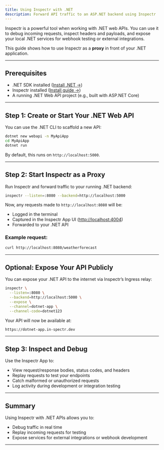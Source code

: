 ```yaml
---
title: Using Inspectr with .NET
description: Forward API traffic to an ASP.NET backend using Inspectr
---
```



<FlowBase client:only="react" />

[//]: # (# Using Inspectr with .NET APIs)

Inspectr is a powerful tool when working with .NET web APIs. You can use it to debug incoming requests, inspect headers and payloads, and expose your local .NET services for webhook testing or external integrations.

This guide shows how to use Inspectr as a **proxy** in front of your .NET application.

---

## Prerequisites

* .NET SDK installed ([Install .NET →](https://dotnet.microsoft.com/en-us/download))
* Inspectr installed ([Install guide →](/docs/getting-started/installation))
* A running .NET Web API project (e.g., built with ASP.NET Core)

---

## Step 1: Create or Start Your .NET Web API

You can use the .NET CLI to scaffold a new API:

```bash
dotnet new webapi -n MyApiApp
cd MyApiApp
dotnet run
```

By default, this runs on `http://localhost:5000`.

---

## Step 2: Start Inspectr as a Proxy

Run Inspectr and forward traffic to your running .NET backend:

```bash
inspectr --listen=:8080 --backend=http://localhost:5000
```

Now, any requests made to `http://localhost:8080` will be:

* Logged in the terminal
* Captured in the Inspectr App UI ([http://localhost:4004](http://localhost:4004))
* Forwarded to your .NET API

### Example request:

```bash
curl http://localhost:8080/weatherforecast
```

---

## Optional: Expose Your API Publicly

<FlowIngress client:only="react" />

You can expose your .NET API to the internet via Inspectr’s Ingress relay:

```bash
inspectr \
  --listen=:8080 \
  --backend=http://localhost:5000 \
  --expose \
  --channel=dotnet-app \
  --channel-code=dotnet123
```

Your API will now be available at:

```
https://dotnet-app.in-spectr.dev
```

---

## Step 3: Inspect and Debug

Use the Inspectr App to:

* View request/response bodies, status codes, and headers
* Replay requests to test your endpoints
* Catch malformed or unauthorized requests
* Log activity during development or integration testing

---

## Summary

Using Inspectr with .NET APIs allows you to:

* Debug traffic in real time
* Replay incoming requests for testing
* Expose services for external integrations or webhook development

---

[//]: # (## 📚 Related Topics)
[//]: # ()
[//]: # (* [Exposing Publicly →]&#40;/exposing/exposing-publicly&#41;)
[//]: # (* [Webhook Debugging →]&#40;/guides/webhook-debugging&#41;)
[//]: # (* [Architecture Overview →]&#40;/core-concepts/architecture&#41;)
